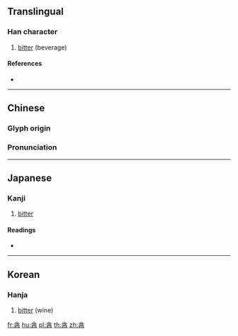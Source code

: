 {{character info/new}}
==Translingual==

===Han character===
{{Han char|rn=164|rad=酉|as=04|sn=11|four=80601|canj=OINW|ids=⿱今酉}}

# [[bitter]] (beverage)

====References====
* {{Han ref|kx=1281.110|dkj=39786|dj=1781.090|hdz=63576.080|uh=9153|ud=37203|bh=D7F5|bd=55285}}

----

==Chinese==
{{zh-forms}}

===Glyph origin===
{{Han etym}}

===Pronunciation===
{{zh-pron
|m=yǎn
|c=jim2
|mc=y
|oc=y
|ma=
|cat=v,n
}}

----

==Japanese==

===Kanji===
{{ja-kanji|grade=|rs=酉04}}

# [[bitter]]

====Readings====
* {{ja-readings|on=[[えん]] (en), [[たん]] (tan), [[どん]] (don), [[かん]] (kan), [[こん]] (kon)|kun=[[にがい]] (nigai)|nanori=}}

----

==Korean==

===Hanja===
{{ko-hanja|hangeul=염|rv=yeom|mr=yŏm}}

# [[bitter]] (wine)

[[fr:酓]]
[[hu:酓]]
[[pl:酓]]
[[th:酓]]
[[zh:酓]]